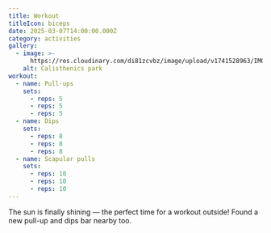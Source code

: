 ```yaml
---
title: Workout
titleIcon: biceps
date: 2025-03-07T14:00:00.000Z
category: activities
gallery:
  - image: >-
      https://res.cloudinary.com/di81zcvbz/image/upload/v1741528963/IMG_5720_siymsg.jpg
    alt: Calisthenics park
workout:
  - name: Pull-ups
    sets:
      - reps: 5
      - reps: 5
      - reps: 5
  - name: Dips
    sets:
      - reps: 8
      - reps: 8
      - reps: 8
  - name: Scapular pulls
    sets:
      - reps: 10
      - reps: 10
      - reps: 10
---
```


The sun is finally shining — the perfect time for a workout outside! Found a new pull-up and dips bar nearby too.
